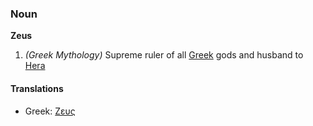 === Noun ===
'''Zeus'''

#''(Greek Mythology)'' Supreme ruler of all [[Greek]] gods and husband to [[Hera]]

====Translations====
*Greek: [[Ζευς]]